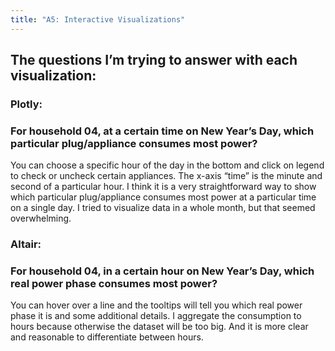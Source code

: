 ```yaml
---
title: "A5: Interactive Visualizations"
---
```


## The questions I'm trying to answer with each visualization:



### Plotly:

### For household 04, at a certain time on New Year's Day, which particular plug/appliance consumes most power?



You can choose a specific hour of the day in the bottom and click on legend to check or uncheck certain appliances. The x-axis "time" is the minute and second of a particular hour. I think it is a very straightforward way to show which particular plug/appliance consumes most power at a particular time on a single day. I tried to visualize data in a whole month, but that seemed overwhelming. 



### Altair:

### For household 04, in a certain hour on New Year's Day, which real power phase consumes most power?



You can hover over a line and the tooltips will tell you which real power phase it is and some additional details. I aggregate the consumption to hours because otherwise the dataset will be too big. And it is more clear and reasonable to differentiate between hours.
